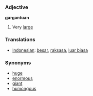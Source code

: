 === Adjective ===

'''gargantuan'''

# Very [[large]]

=== Translations ===
*[[Indonesian]]: [[besar]], [[raksasa]], [[luar biasa]]

=== Synonyms ===
*[[huge]]
*[[enormous]]
*[[giant]]
*[[humongous]]